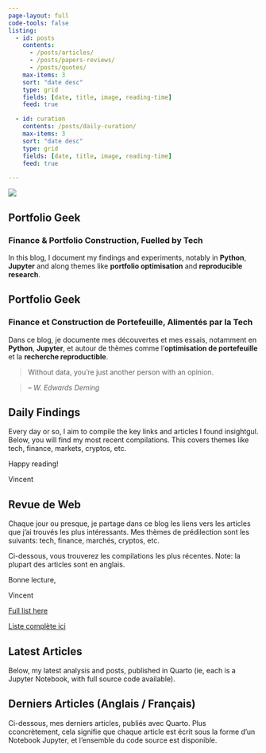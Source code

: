 ```yaml
---
page-layout: full
code-tools: false
listing:
  - id: posts
    contents: 
      - /posts/articles/
      - /posts/papers-reviews/
      - /posts/quotes/
    max-items: 3
    sort: "date desc"
    type: grid
    fields: [date, title, image, reading-time]
    feed: true

  - id: curation
    contents: /posts/daily-curation/
    max-items: 3
    sort: "date desc"
    type: grid
    fields: [date, title, image, reading-time]
    feed: true

---
```


::: {.grid}

::: {.g-col-12 .g-col-md-6}
![](laptop.png)
:::

::: {.g-col-12 .g-col-md-6}

::: {.content-visible when-profile="website_en"}

## Portfolio Geek
### Finance & Portfolio Construction, Fuelled by Tech
In this blog, I document my findings and experiments, notably in **Python**, **Jupyter** and along themes like **portfolio optimisation** and **reproducible research**.
:::


::: {.content-visible when-profile="website_fr"}

## Portfolio Geek
### Finance et Construction de Portefeuille, Alimentés par la Tech
Dans ce blog, je documente mes découvertes et mes essais, notamment en **Python**, **Jupyter**, et autour de thèmes comme l'**optimisation de portefeuille** et la **recherche reproductible**.
:::

> Without data, you're just another person with an opinion.

> -- <cite>W. Edwards Deming </cite>


:::

:::


::: {.content-visible when-profile="website_en"}

## Daily Findings

Every day or so, I aim to compile the key links and articles I found insightgul. Below, you will find my most recent compilations. This covers themes like tech, finance, markets, cryptos, etc.

Happy reading!

Vincent
:::

::: {.content-visible when-profile="website_fr"}

## Revue de Web
Chaque jour ou presque, je partage dans ce blog les liens vers les articles que j'ai trouvés les plus intéressants. Mes thèmes de prédilection sont les suivants: tech, finance, marchés, cryptos, etc.

Ci-dessous, vous trouverez les compilations les plus récentes. Note: la plupart des articles sont en anglais.

Bonne lecture,

Vincent
:::


::: {#curation}
:::


::: {.content-visible when-profile="website_en"}
[Full list here](/daily-curation.qmd)
:::

::: {.content-visible when-profile="website_fr"}
[Liste complète ici](/daily-curation_fr.qmd)
:::



::: {.content-visible when-profile="website_en"}

## Latest Articles

Below, my latest analysis and posts, published in Quarto (ie, each is a Jupyter Notebook, with full source code available).
:::

::: {.content-visible when-profile="website_fr"}
## Derniers Articles (Anglais / Français)

Ci-dessous, mes derniers articles, publiés avec Quarto. Plus cconcrètement, cela signifie que chaque article est écrit sous la forme d'un Notebook Jupyter, et l'ensemble du code source est disponible.

:::

::: {#posts}
:::
